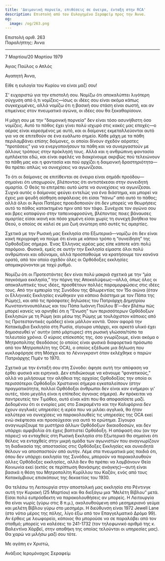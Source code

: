 ```yaml
---
title: 'Δαιμονική πορνεία, επιθέσεις σε όνειρα, ένταξη στην RCA'
description: Επιστολή από τον Ευλογημένο Σεραφείμ προς την Άννα.
og:
  image: /og/263.png
---
```


<div style={{textAlign:'right', fontFamily:'monospace'}}>Επιστολή αριθ. 263</div>
<div style={{textAlign:'left', fontFamily:'monospace'}}>Παραλήπτης: Άννα</div>

---

7 Μαρτίου/20 Μαρτίου 1979

Άγιος Παύλος ο Απλός

Αγαπητή Άννα,

Είθε η ευλογία του Κυρίου να είναι μαζί σου!

Σ' ευχαριστώ για την επιστολή σου. Νομίζω ότι αποκαλύπτει λιγότερη σύγχυση από ό,τι νομίζεις—ίσως οι ιδέες σου είναι ακόμα κάπως συγκεχυμένες, αλλά νομίζω ότι η βασική σου στάση είναι σωστή, και αν επιμείνεις στον πνευματικό αγώνα, οι ιδέες σου θα ξεκαθαρίσουν.

Η μάχη σου με την “δαιμονική πορνεία” δεν είναι τόσο ασυνήθιστη όσο νομίζεις. Αυτό το πάθος έχει γίνει πολύ ισχυρό στις κακές μας εποχές—ο αέρας είναι κορεσμένος με αυτό, και οι δαίμονες εκμεταλλεύονται αυτό για να σε επιτεθούν σε ένα ευάλωτο σημείο. Κάθε μάχη με τα πάθη περιλαμβάνει επίσης δαίμονες, οι οποίοι δίνουν σχεδόν αόρατες “προτάσεις” για να ενεργοποιήσουν τα πάθη και να συνεργαστούν με άλλους τρόπους στην πρόκλησή τους. Αλλά και η ανθρώπινη φαντασία εμπλέκεται εδώ, και είναι αφελές να διακρίνουμε ακριβώς πού τελειώνουν τα πάθη μας και η φαντασία και πού αρχίζει η δαιμονική δραστηριότητα—θα πρέπει απλώς να συνεχίσεις να αγωνίζεσαι.

Το ότι οι δαίμονες σε επιτίθενται σε όνειρα είναι σημάδι προόδου—σημαίνει ότι υποχωρούν, βλέποντας ότι αντιστέκεσαι στην συνειδητή αμαρτία. Ο Θεός το επιτρέπει αυτό ώστε να συνεχίσεις να αγωνίζεσαι. Συχνά αυτός ο δαίμονας φεύγει εντελώς για ένα διάστημα, και μπορεί να έχεις μια ψευδή αίσθηση ασφάλειας ότι είσαι “πάνω” από αυτό το πάθος; αλλά όλοι οι Άγιοι Πατέρες προειδοποιούν ότι δεν μπορείς να θεωρήσεις αυτό το πάθος κατακτημένο πριν από τον τάφο. Συνέχισε τον αγώνα σου και βρες καταφύγιο στην ταπεινοφροσύνη, βλέποντας ποιες βάναυσες αμαρτίες είσαι ικανή και πόσο χαμένη είσαι χωρίς τη συνεχή βοήθεια του Θεού, ο οποίος σε καλεί σε μια ζωή ανώτερη από αυτές τις αμαρτίες.

Σχετικά με την Ρωσική μας Εκκλησία στο Εξωτερικό—νομίζω ότι δεν είναι κακή περιγραφή να πούμε ότι είναι με κάποιο τρόπο η “συνείδηση” της Ορθοδοξίας σήμερα. Ένας Έλληνας ιερέας μας είπε κάποτε κάτι πολύ παρόμοιο. Φυσικά, εμείς σε αυτήν την Εκκλησία είμαστε όλοι πολύ ανθρώπινοι και αδύναμοι, αλλά προσπαθούμε να κρατήσουμε τον κανόνα ορατό, από τον οποίο σχεδόν όλες οι Ορθόδοξες εκκλησίες απομακρύνονται με ταχύ ρυθμό.

Νομίζω ότι οι Προτεστάντες δεν είναι πολύ μακριά σχετικά με την “μία παγκόσμια εκκλησία,” την πόρνη της Αποκαλύψεως—αλλά, όπως όλες οι αποκαλυπτικές τους ιδέες, προσθέτουν πολλές παραμορφώσεις στις ιδέες τους. Από την εμπειρία της Συνόδου της Φλωρεντίας τον 15ο αιώνα (όταν οι Ελληνικές Εκκλησίες ενώθηκαν για κάποιο διάστημα με τον Πάπα της Ρώμης), και από τις πρόσφατες δηλώσεις του Πατριάρχη Δημητρίου Κωνσταντινουπόλεως και του Πάπα Ιωάννη Παύλου Β’—δεν βλέπω πώς μπορεί κανείς να αρνηθεί ότι η “Ένωση” των περισσότερων Ορθόδοξων Εκκλησιών με τη Ρώμη (και μέσω της Ρώμης με τουλάχιστον κάποιες από τις Προτεσταντικές ομάδες) είναι μάλλον κοντά. Όσον αφορά την Κατακόμβια Εκκλησία στη Ρωσία, σίγουρα υπάρχει, και αρκετό υλικό έχει δημοσιευθεί γι' αυτήν (από μάρτυρες) στη ρωσική γλώσσα/τύπο τα τελευταία χρόνια. Ο κύριος επίσκοπός της, όσο γνωρίζουμε, είναι ακόμα ο Μητροπολίτης Θεοδόσιος (ο οποίος είναι φυσικά διαφορετικό πρόσωπο από τον Μητροπολίτη της OCA), ο οποίος εξέδωσε μια δήλωση που κυκλοφόρησε στη Μόσχα και το Λένινγκραντ όταν εκλέχθηκε ο παρών Πατριάρχης Πιμέν το 1970.

Σχετικά με την ένταξή σου στη Σύνοδο: άφησε αυτή την απόφαση να έρθει φυσικά και ειρηνικά. Δεν επιδιώκουμε να κάνουμε “φανατικούς,” αλλά να μιλήσουμε την αλήθεια της αρχαίας Ορθοδοξίας την οποία οι περισσότεροι Ορθόδοξοι Χριστιανοί σήμερα εγκαταλείπουν (στην πραγματικότητα, πολλοί Ορθόδοξοι άνθρωποι δεν είναι καν ενήμεροι γι' αυτές, τόσο μεγάλη είναι η επίπεδος άγνοιας σήμερα). Αν πρόκειται να παντρευτείς τον Τιμόθεο, αυτό είναι κάτι που θα αποφασίσετε μαζί. Δεδομένου ότι οι ενορίες μας στο Σακραμέντο και την Καλιφόρνια δεν έχουν αγγλικές υπηρεσίες ή ιερέα που να μιλάει αγγλικά, θα ήταν καλύτερα να συνεχίσεις να παρακολουθείς τις υπηρεσίες της OCA εκεί ενώ σκέφτεσαι και προσεύχεσαι για αυτό το ερώτημα. Σίγουρα αναγνωρίζουμε τα μυστήρια άλλων Ορθόδοξων δικαιοδοσιών, και δεν υπάρχει αμφιβολία ότι έχεις βαπτιστεί Ορθόδοξη. Η απόφασή σου (αν την πάρεις) να ενταχθείς στη Ρωσική Εκκλησία στο Εξωτερικό θα σημαίνει ότι θέλεις να ενταχθείς στην μικρή ομάδα των αγωνιστών που αναγνωρίζουν τη διαδικασία της αποστασίας στις Ορθόδοξες Εκκλησίες και συνειδητά θέλουν να αποσπαστούν από αυτήν. Λέμε στα πνευματικά μας παιδιά ότι, όπου δεν υπάρχει εκκλησία της Συνόδου, μπορούν να παρακολουθούν άλλες Ορθόδοξες εκκλησίες, αλλά δεν θα πρέπει να λαμβάνουν Θεία Κοινωνία εκεί (εκτός σε περίπτωση θανάσιμης ανάγκης)—αυτή είναι βασικά η θέση του Μητροπολίτη Κυρίλλου του Καζάν, ενός από τους Κατακόμβιους επισκόπους της δεκαετίας του 1930.

Θα τελέσω τη Λειτουργία στην αποστολική μας εκκλησία στο Ρέντινγκ αυτή την Κυριακή (25 Μαρτίου) και θα διεξάγω μια “Μελέτη Βίβλου” μετά. Είσαι πολύ ευπρόσδεκτη να παρακολουθήσεις αν μπορείς. Η Λειτουργία θα είναι νωρίς (γύρω στις 8 π.μ.), ακολουθούμενη από μεσημεριανό γεύμα και μελέτη Βίβλου γύρω στο μεσημέρι. Η διεύθυνση είναι 1972 Jewell Lane (στο νότιο μέρος της πόλης, λίγο έξω από τον Επαγγελματικό Δρόμο 99). Αν έρθεις με λεωφορείο, κάποιος θα μπορούσε να σε παραλάβει από τον σταθμό; μπορείς να καλέσεις το 241-1732 (τον τηλεφωνικό αριθμό της κ. Βαλεντίνα Χάρβεϊ, στην αποθήκη της οποίας τελούνται οι υπηρεσίες μας). Θα χαρώ να μιλήσω μαζί σου τότε.

Με αγάπη εν Χριστώ,

Ανάξιος Ιερομόναχος Σεραφείμ